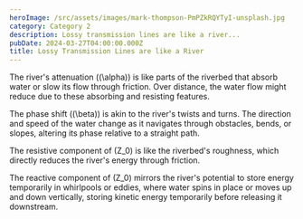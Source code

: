 ```yaml
---
heroImage: /src/assets/images/mark-thompson-PmPZkRQYTyI-unsplash.jpg
category: Category 2
description: Lossy transmission lines are like a river...
pubDate: 2024-03-27T04:00:00.000Z
title: Lossy Transmission Lines are like a River
---
```


The river's attenuation ((\alpha)) is like parts of the riverbed that absorb water or slow its flow through friction. Over distance, the water flow might reduce due to these absorbing and resisting features.

The phase shift ((\beta)) is akin to the river's twists and turns. The direction and speed of the water change as it navigates through obstacles, bends, or slopes, altering its phase relative to a straight path.

The resistive component of (Z\_0) is like the riverbed's roughness, which directly reduces the river's energy through friction.

The reactive component of (Z\_0) mirrors the river's potential to store energy temporarily in whirlpools or eddies, where water spins in place or moves up and down vertically, storing kinetic energy temporarily before releasing it downstream. 
